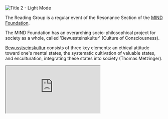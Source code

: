 
<div className="relative pt-12 pb-6">
  <Image
    src="/images/Resonance_Section_Reading_Group_Invitation_Header.png"
    alt="Title 2 - Light Mode"
    width={800}
    height={400}
    priority
    className="w-full"
  />
</div>

The Reading Group is a regular event of the Resonance Section of the [MIND Foundation](https://www.mind-foundation.org/). 

The MIND Foundation has an overarching socio-philosophical project for society as a whole, called 'Bewussteinskultur' (Culture of Consciousness). 

[Bewusstseinskultur](https://www.mind-foundation.org/blog/bewusstseinskultur) consists of three key elements: an ethical attitude toward one's mental states, the systematic cultivation of valuable states, and enculturation, integrating these states into society (Thomas Metzinger).

<div className="relative w-full aspect-video mt-8 mb-8">
  <iframe
    className="absolute top-0 left-0 w-full h-full"
    src="https://www.youtube.com/embed/vm0ObZ_9gB8"
    title="Bewusstseinskultur Video"
    allow="accelerometer; autoplay; clipboard-write; encrypted-media; gyroscope; picture-in-picture"
    allowFullScreen
  />
</div>

The Resonance Section can be understood as a mix of a think tank, hackerspace, and connection hub of Bewusstseinskultur. Using 'Resonance' (Hartmut Rosa) as the umbrella term and underlying principle of meaningful interactions of people with one another and the world, we explore theories, evidence, and practices that help scale the human soul's flourishing.

The reading group starts with the book 'Plurality: The Future of Collaborative Technology and Democracy' (Glen Weyl, Audrey Tang, and the Plurality Community).

One of our core ideas is that 'Plurality' can be considered a form of 'Systemic Resonance'. The pristine and good are often found in the realm *between* interconnected, complementary dual principles, such as Logos and Eros, Chaos and Order, or Yin and Yang.

Bewusstseinskultur and Plurality may have a similar relationship. Bewusstseinskultur mainly focuses on sharing individual phenomenal subjective experience. Plurality mainly focuses on the structure of collaboration systems that, in turn, are composed of individual elements and their interactions.

Accordingly, the individual and systemic are interdependent, offering a rich potential to learn from and resonate with each other.

The philosophy and practices of the Plurality movement offer possibilities to scale a Bewusstseinskultur. In turn, the Bewusstseinskultur offers practices to foster the cultivation of benevolence (e.g., the principle of charity) among actors of Plurality.

In line with these ideas, this reading group could also be called a holistic hackerspace – where Resonance bridges Bewusstseinskultur and Plurality.

When reading the book, we will use existing Plurality tools and ideas to brainstorm and develop new ones to improve the group as a resonance space and create tools for others.

<div align="center">
## [SIGN UP HERE](https://form.jotform.com/250294604160349)
</div>